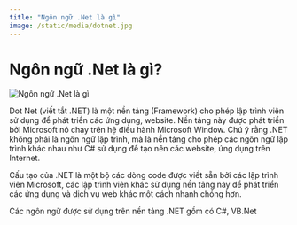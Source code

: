 ```yaml
---
title: "Ngôn ngữ .Net là gì"
image: /static/media/dotnet.jpg
---
```


# Ngôn ngữ .Net là gì?

![Ngôn ngữ .Net là gì](/static/media/dotnet.jpg)

Dot Net (viết tắt .NET) là một nền tảng (Framework) cho phép lập trình viên sử dụng để phát triển các ứng dụng, website. Nền tảng này được phát triển bởi Microsoft nó chạy trên hệ điều hành Microsoft Window. Chú ý rằng .NET không phải là ngôn ngữ lập trình, mà là nền tảng cho phép các ngôn ngữ lập trình khác nhau như C# sử dụng để tạo nên các website, ứng dụng trên Internet.

Cấu tạo của .NET là một bộ các dòng code được viết sẵn bởi các lập trình viên Microsoft, các lập trình viên khác sử dụng nền tảng này để phát triển các ứng dụng và dịch vụ web khác một cách nhanh chóng hơn.

Các ngôn ngữ được sử dụng trên nền tảng .NET gồm có C#, VB.Net
